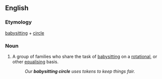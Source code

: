 ==English==

===Etymology===
[[babysitting]] + [[circle]]
===Noun===
{{en-noun|head=[[babysitting]] [[circle]]}}

# A group of families who share the task of [[babysitting]] on a [[rotational]], or other [[equalising]] basis.
#: ''Our '''babysitting circle''' uses tokens to keep things fair.''